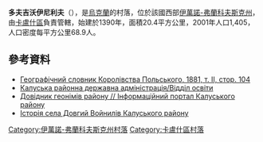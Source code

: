 {{coord|49|9|19|N|24|22|17|E|scale:30000|display=title}}

'''多夫吉沃伊尼利夫'''（{{lang-uk|Довгий Войнилів}}），是[[烏克蘭|烏克蘭]]的村落，位於該國西部[[伊萬諾-弗蘭科夫斯克州|伊萬諾-弗蘭科夫斯克州]]，由[[卡盧什區|卡盧什區]]負責管轄，始建於1390年，面積20.4平方公里，2001年人口1,405，人口密度每平方公里68.9人。

==參考資料==
*[http://dir.icm.edu.pl/pl/Slownik_geograficzny/Tom_II/104 Географічний словник Королівства Польського, 1881, т. II, стор. 104]{{Wayback|url=http://dir.icm.edu.pl/pl/Slownik_geograficzny/Tom_II/104 |date=20181028005058 }}
*[https://web.archive.org/web/20141204203344/http://rda.if.ua/page/rda/upravlinnja_viddily_inshi_pidrozdily_rda/16 Калуська районна державна адміністрація/Відділ освіти]
*[http://info-kalush.at.ua/index/dovidnik_vulic_sil_01/0-27 Довідник геонімів району // Інформаційний портал Калуського району]{{Wayback|url=http://info-kalush.at.ua/index/dovidnik_vulic_sil_01/0-27 |date=20161203031713 }}
* [http://history.iv-fr.net/article.php?id=225 Історія села Довгий Войнилів Калуського району]{{Wayback|url=http://history.iv-fr.net/article.php?id=225 |date=20160305173217 }}

{{DEFAULTSORT:Довгий Войнилів}}
[[Category:伊萬諾-弗蘭科夫斯克州村落|Category:伊萬諾-弗蘭科夫斯克州村落]]
[[Category:卡盧什區村落|Category:卡盧什區村落]]


{{IvanoFrankivsk-geo-stub}}